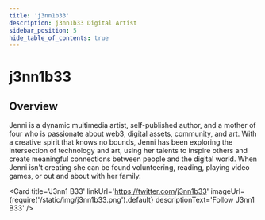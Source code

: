 ---
title: 'j3nn1b33'
description: j3nn1b33 Digital Artist
sidebar_position: 5
hide_table_of_contents: true
---


# j3nn1b33

## Overview

Jenni is a dynamic multimedia artist, self-published author, and a mother of four who is passionate about web3, digital assets, community, and art. With a creative spirit that knows no bounds, Jenni has been exploring the intersection of technology and art, using her talents to inspire others and create meaningful connections between people and the digital world. When Jenni isn't creating she can be found volunteering, reading, playing video games, or out and about with her family.

<Card
    title='J3nn1 B33'
    linkUrl='https://twitter.com/j3nn1b33'
    imageUrl={require('/static/img/j3nn1b33.png').default}
    descriptionText='Follow J3nn1 B33'
/>